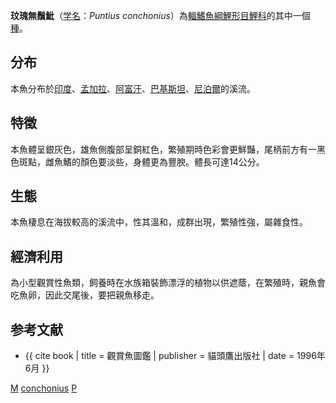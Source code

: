 {{Speciesbox 
| genus = Puntius
| species = conchonius
| authority = [[弗朗西斯·布坎南-漢密爾頓|Hamilton]], 1822
| image = Rosy_Barbs.jpg
| status = NE
| synonyms = *''Barbus conchonius''<br /><small>Hamilton, 1822</small> ''
*''Barbus conchonlus''<br /><small>Hamilton, 1822</small> ''
*''Barbus pyrhopterus''<br /><small>Hamilton, 1822</small> ''
*''Cyprinus conchonius''<br /><small>Hamilton, 1822</small> ''
*''Puntius conchonius khagariansis''<br /><small>Hamilton, 1822</small> ''
*''Systomus conchonius''<br /><small>Hamilton, 1822</small> ''
*''Systomus pyropterus''<br /><small>McClelland, 1839</small> ''
*''Systomus pyrrhopterus''<br /><small>McClelland, 1839</small> ''
}}

'''玟瑰無鬚魮'''（[[学名|学名]]：''Puntius conchonius''）為[[輻鰭魚綱|輻鰭魚綱]][[鯉形目|鯉形目]][[鯉科|鯉科]]的其中一個[[種|種]]。

==分布==
本魚分布於[[印度|印度]]、[[孟加拉|孟加拉]]、[[阿富汗|阿富汗]]、[[巴基斯坦|巴基斯坦]]、[[尼泊爾|尼泊爾]]的溪流。

==特徵==
本魚體呈銀灰色，雄魚側腹部呈銅紅色，繁殖期時色彩會更鮮豔，尾柄前方有一黑色斑點，雌魚鰭的顏色要淡些，身體更為豐腴。體長可達14公分。

==生態==
本魚棲息在海拔較高的溪流中，性其溫和，成群出現，繁殖性強，屬雜食性。

==經濟利用==
為小型觀賞性魚類，飼養時在水族箱裝飾漂浮的植物以供遮蔭，在繁殖時，親魚會吃魚卵，因此交尾後，要把親魚移走。

==参考文献==
*{{ cite book | title = 觀賞魚圖鑑 | publisher = 貓頭鷹出版社 | date = 1996年6月 }}
{{Reflist}}
{{Taxonbar}}

[[Category:觀賞魚|M]]
[[Category:無鬚魮屬|conchonius]]
[[Category:1822年描述的魚類|P]]